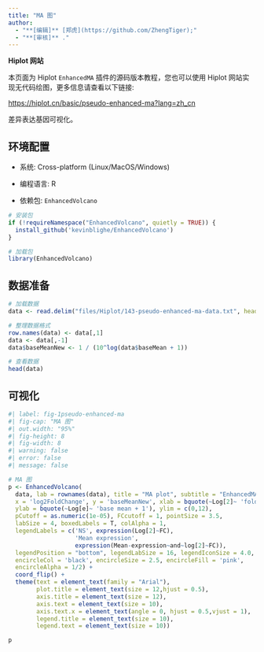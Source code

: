 ```yaml
---
title: "MA 图"
author:
  - "**[编辑]** [郑虎](https://github.com/ZhengTiger);"
  - "**[审核]** ."
---
```


::: callout-note
**Hiplot 网站**

本页面为 Hiplot `EnhancedMA` 插件的源码版本教程，您也可以使用 Hiplot 网站实现无代码绘图，更多信息请查看以下链接:

<https://hiplot.cn/basic/pseudo-enhanced-ma?lang=zh_cn>
:::

差异表达基因可视化。

## 环境配置

-   系统: Cross-platform (Linux/MacOS/Windows)

-   编程语言: R

-   依赖包: `EnhancedVolcano`

```r
# 安装包
if (!requireNamespace("EnhancedVolcano", quietly = TRUE)) {
  install_github('kevinblighe/EnhancedVolcano')
}

# 加载包
library(EnhancedVolcano)
```

## 数据准备

```r
# 加载数据
data <- read.delim("files/Hiplot/143-pseudo-enhanced-ma-data.txt", header = T)

# 整理数据格式
row.names(data) <- data[,1]
data <- data[,-1]
data$baseMeanNew <- 1 / (10^log(data$baseMean + 1))

# 查看数据
head(data)
```

## 可视化

```r
#| label: fig-1pseudo-enhanced-ma
#| fig-cap: "MA 图"
#| out.width: "95%"
#| fig-height: 8
#| fig-width: 8
#| warning: false
#| error: false
#| message: false

# MA 图
p <- EnhancedVolcano(
  data, lab = rownames(data), title = "MA plot", subtitle = "EnhancedMA",
  x = 'log2FoldChange', y = 'baseMeanNew', xlab = bquote(~Log[2]~ 'fold change'),
  ylab = bquote(~Log[e]~ 'base mean + 1'), ylim = c(0,12),
  pCutoff = as.numeric(1e-05), FCcutoff = 1, pointSize = 3.5,
  labSize = 4, boxedLabels = T, colAlpha = 1,
  legendLabels = c('NS', expression(Log[2]~FC),
                   'Mean expression', 
                   expression(Mean-expression~and~log[2]~FC)),
  legendPosition = "bottom", legendLabSize = 16, legendIconSize = 4.0,
  encircleCol = 'black', encircleSize = 2.5, encircleFill = 'pink',
  encircleAlpha = 1/2) + 
  coord_flip() +
  theme(text = element_text(family = "Arial"),
        plot.title = element_text(size = 12,hjust = 0.5),
        axis.title = element_text(size = 12),
        axis.text = element_text(size = 10),
        axis.text.x = element_text(angle = 0, hjust = 0.5,vjust = 1),
        legend.title = element_text(size = 10),
        legend.text = element_text(size = 10))

p
```


